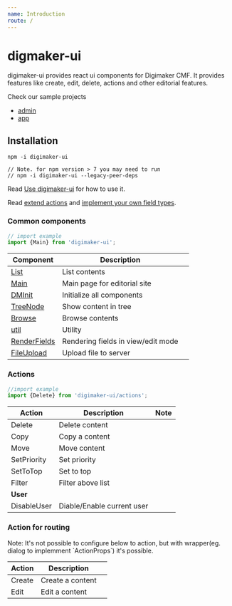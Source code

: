 ```yaml
---
name: Introduction
route: /
---
```



# digmaker-ui

digimaker-ui provides react ui components for Digimaker CMF. It provides features like create, edit, delete, actions and other editorial features.

Check our sample projects
- [admin](https://github.com/digimakergo/dmdemo/tree/master/web/admin/src)
- [app](https://github.com/digimakergo/dmdemo/tree/master/web/app/src)

## Installation
```
npm -i digimaker-ui

// Note. for npm version > 7 you may need to run
// npm -i digimaker-ui --legacy-peer-deps
```
Read [Use digimaker-ui](./use-digimaker-ui) for how to use it.

Read [extend actions](./actions/Implement) and [implement your own field types](./FieldTypes).


### Common components
```js
// import example
import {Main} from 'digimaker-ui';
```
|  Component |  Description  |   |
|------|---|---|
| [List](./List) | List contents  |   |
| [Main](./Main) | Main page for editorial site  |   |
| [DMInit](./DMInit) | Initialize all components  |   |
| [TreeNode](./TreeNode) | Show content in tree  |   |
| [Browse](./Browse) | Browse contents  |   |
| [util](./util) |  Utility |   |
| [RenderFields](./RenderFields) |  Rendering fields in view/edit mode |   |
| [FileUpload](./FileUpload) |  Upload file to server |   |


### Actions
```js
//import example
import {Delete} from 'digimaker-ui/actions';
```
| Action | Description  | Note  |
|------|---|---|
| Delete | Delete content  |   |
| Copy | Copy a content  |   |
| Move | Move content  |   |
| SetPriority | Set priority  |   |
| SetToTop | Set to top  |   |
| Filter | Filter above list  |   |
|  **User** |   || 
| DisableUser | Diable/Enable current user |   |

### Action for routing
<Hint type="info" variant="outer">
Note: It's not possible to configure below to action, but with wrapper(eg. dialog to implemment `ActionProps`) it's possible.
</Hint>

| Action | Description  |   |
|------|---|---|
| Create | Create a content  |   |
| Edit | Edit a content  | |
